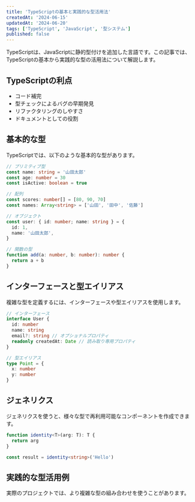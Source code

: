 ```yaml
---
title: 'TypeScriptの基本と実践的な型活用法'
createdAt: '2024-06-15'
updatedAt: '2024-06-20'
tags: ['TypeScript', 'JavaScript', '型システム']
published: false
---
```


TypeScriptは、JavaScriptに静的型付けを追加した言語です。この記事では、TypeScriptの基本から実践的な型の活用法について解説します。

## TypeScriptの利点

- コード補完
- 型チェックによるバグの早期発見
- リファクタリングのしやすさ
- ドキュメントとしての役割

## 基本的な型

TypeScriptでは、以下のような基本的な型があります。

```typescript
// プリミティブ型
const name: string = '山田太郎'
const age: number = 30
const isActive: boolean = true

// 配列
const scores: number[] = [80, 90, 70]
const names: Array<string> = ['山田', '田中', '佐藤']

// オブジェクト
const user: { id: number; name: string } = {
  id: 1,
  name: '山田太郎',
}

// 関数の型
function add(a: number, b: number): number {
  return a + b
}
```

## インターフェースと型エイリアス

複雑な型を定義するには、インターフェースや型エイリアスを使用します。

```typescript
// インターフェース
interface User {
  id: number
  name: string
  email?: string // オプショナルプロパティ
  readonly createdAt: Date // 読み取り専用プロパティ
}

// 型エイリアス
type Point = {
  x: number
  y: number
}
```

## ジェネリクス

ジェネリクスを使うと、様々な型で再利用可能なコンポーネントを作成できます。

```typescript
function identity<T>(arg: T): T {
  return arg
}

const result = identity<string>('Hello')
```

## 実践的な型活用例

実際のプロジェクトでは、より複雑な型の組み合わせを使うことがあります。
